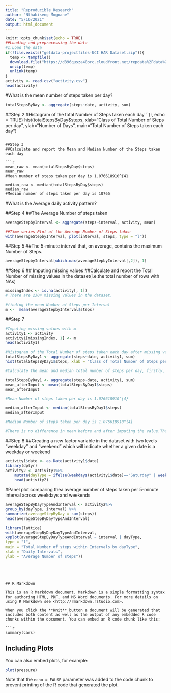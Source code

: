 ```yaml
---
title: "Reproducible_Research"
author: "Nthabiseng Mogoane"
date: "5/16/2021"
output: html_document
---
```


```r
knitr::opts_chunk$set(echo = TRUE)
##Loading and preprocessing the data
#1.Load the data
if(!file.exists("getdata-projectfiles-UCI HAR Dataset.zip")){
  temp <- tempfile()
  download.file("https://d396qusza40orc.cloudfront.net/repdata%2Fdata%2Factivity.zip",temp)
  unzip(temp)
  unlink(temp)
}
activity <- read.csv("activity.csv")
head(activity)
```


#What is the mean number of steps taken per day?
```r
totalStepsByDay <- aggregate(steps~date, activity, sum)
```

##Step 2
#Histogram of the total Number of Steps taken each day
``{r, echo = TRUE}
hist(totalStepsByDay$steps, xlab="Class of Total Number of Steps per day", ylab="Number of Days", main="Total Number of Steps taken each day")
```

##Step 3
##Calculate and report the Mean and Median Number of the Steps taken each day

```r
mean_raw <- mean(totalStepsByDay$steps)
mean_raw
#Mean number of steps taken per day is 1.076618910^{4}

median_raw <- median(totalStepsByDay$steps)
median_raw
#Median number of steps taken per day is 10765
```

#What is the Average daily activity pattern?

##Step 4
##The Average Number of steps taken
```r
averageStepbyInterval <- aggregate(steps~interval, activity, mean)

##Time series Plot of the Average Number of Steps taken
with(averageStepbyInterval, plot(interval, steps, type = "l"))
```


##Step 5
##The 5-minute interval that, on average, contains the maximum Number of Steps.

```r
averageStepbyInterval[which.max(averageStepbyInterval[,2]), 1]
```


##Step 6
## Imputing missing values
##Calculate and report the Total Number of missing values in the dataset(i.e.the total number of rows with NAs)
```r
missingIndex <- is.na(activity[, 1])
# There are 2304 missing values in the dataset.

#finding the mean Number of Steps per Interval
m <-  mean(averageStepbyInterval$steps)
```

##Step 7

```r

#Imputing missing values with m 
activity1 <- activity
activity1[missingIndex, 1] <- m
head(activity1)

#Histogram of the Total Number of steps taken each day after missing values are imputed.
totalStepsByDay1 <- aggregate(steps~date, activity1, sum)
hist(totalStepsByDay1$steps, xlab = "Class of Total Number of Steps per day", ylab = "Number of Days", main = "Number of Steps taken each day after missing values are imputed")
```

```r
#Calculate the mean and median total number of steps per day, firstly, we get the total number of steps per day

totalStepsByDay1 <- aggregate(steps~date, activity1, sum)
mean_afterImput <- mean(totalStepsByDay1$steps)
mean_afterImput

#Mean Number of steps taken per day is 1.076618910^{4}

median_afterImput <- median(totalStepsByDay1$steps)
median_afterImput

#Median Number of steps taken per day is 1.076618910^{4}

#There is no difference in mean before and after imputing the value.The median has changed a little.
```


##Step 8
##Creating a new factor variable in the dataset with two levels "weekday" and "weekend" which will indicate whether a given date is a weekday or weekend
```r
activity1$date <- as.Date(activity1$date)
library(dplyr)
activity2 <- activity1%>%
    mutate(dayType = ifelse(weekdays(activity1$date)=="Saturday" | weekdays(activity1$date)=="Sunday", "Weekend", "Weekday"))
    head(activity2)
 ``` 
    
#Panel plot comparing thea average number of steps taken per 5-minute interval across weekdays and weekends
```r
averageStepByDayTypeAndInterval <- activity2%>%
group_by(dayType, interval) %>%
summarize(averageStepByDay = sum(steps))
head(averageStepByDayTypeAndInterval)

library(lattice)
with(averageStepByDayDayTypeAndInterval,
xyplot(averageStepByDayTypeAndInterval ~ interval | dayType,
type = "l",
main = "Total Number of steps within Intervals by dayType",
xlab = "Daily Intervals",
ylab = "Average Number of steps"))
```    



```




## R Markdown

This is an R Markdown document. Markdown is a simple formatting syntax for authoring HTML, PDF, and MS Word documents. For more details on using R Markdown see <http://rmarkdown.rstudio.com>.

When you click the **Knit** button a document will be generated that includes both content as well as the output of any embedded R code chunks within the document. You can embed an R code chunk like this:

```r
summary(cars)
```

## Including Plots

You can also embed plots, for example:

```r
plot(pressure)
```

Note that the `echo = FALSE` parameter was added to the code chunk to prevent printing of the R code that generated the plot.
